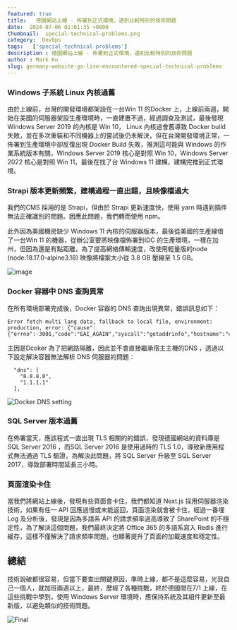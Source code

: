 ```yaml
---
featured: true
title:   德國網站上線 - 佈署到正式環境，遇到比較特別的技術問題
date:  2024-07-06 01:01:35 +0800
thumbnail:  special-technical-problems.png
category:  DevOps  
tags:   ['special-technical-problems']
description : 德國網站上線 - 佈署到正式環境，遇到比較特別的技術問題
author : Mark Ku
slug: germany-website-go-live-encountered-special-technical-problems
---
```

### Windows 子系統 Linux 內核過舊
由於上線前，台灣的開發環境都架設在一台Win 11 的Docker 上，上線前兩週，開始在美國的伺服器架設生產環境時，一直建置不過，經過調查及測試，最後發現 Windows Server 2019 的內核是 Win 10， Linux 內核過會舊導致 Docker build 失敗，並在多次重裝和不同機器上的嘗試後仍未解決，但在台灣開發環境正常，一佈署到生產環境中卻反復出現 Docker Build 失敗，推測這可能與 Windows 的作業系統版本有關，Windows Server 2019 核心是對照 Win 10，Windows Server 2022 核心是對照 Win 11，最後在找了台 Windows 11 建構，建構完推到正式環境。

### Strapi 版本更新頻繁，建構過程一直出錯，且映像檔過大
我們的CMS 採用的是 Strapi，但由於 Strapi 更新速度快，使用 yarn 時遇到插件無法正確識別的問題。因應此問題，我們轉而使用 npm。  

此外因為美國機房缺少 Windows 11 內核的伺服器版本，最後從美國的生產線借了一台Win 11 的機器，從辦公室要將映像檔佈署到IDC 的生產環境，一樣在加州，但因為還是有點距離，為了提高網絡傳輸速度，改使用輕量版的node (node:18.17.0-alpine3.18) 映像將檔案大小從 3.8 GB 壓縮至 1.5 GB。  

![image](after-image-resize.png)

### Docker 容器中 DNS 查詢異常
在所有環境部署完成後，Docker 容器的 DNS 查詢出現異常，錯誤訊息如下：

```
Error fetch multi lang data, fallback to local file, environment: production, error: {"cause":{"errno":-3001,"code":"EAI_AGAIN","syscall":"getaddrinfo","hostname":"e645f404c07e0ac86.ibuypower.com"}}
```

主因是Dcoker 為了把網路隔離，因此並不會直接繼承宿主主機的DNS ，透過以下設定解決容器無法解析 DNS 伺服器的問題：
```
  "dns": [
    "8.8.8.8",
    "1.1.1.1"
  ],
```

![Docker DNS setting](docker-dns-setting.png)

### SQL Server 版本過舊
在佈署當天，應該程式一直出現 TLS 相關的的錯誤，發現德國網站的資料庫是 SQL Server 2016 ，而SQL Server 2016 是使用過時的 TLS 1.0，導致新應用程式無法通過 TLS 驗證，為解決此問題，將 SQL Server 升級至 SQL Server 2017，導致部署時間延長三小時。

### 頁面渲染卡住
當我們將網站上線後，發現有些頁面會卡住，我們都知道 Next.js 採用伺服器渲染技術，如果有任一 API 回應過慢或未能返回，頁面渲染就會被卡住，經過一番埋Log 及分析後，發現是因為多語系 API 的請求頻率過高導致了 SharePoint 的不穩定性，為了解決這個問題，我們最終決定將 Office 365 的多語系寫入 Redis 進行緩存，這樣不僅解決了請求頻率問題，也顯著提升了頁面的加載速度和穩定性。

## 總結
技術說破都很容易，但當下要查出關鍵原因，準時上線，都不是這麼容易，光我自己一個人，就加班兩週以上，最終，歷經了各種挑戰，終於德國間在7/1 上線，在這些挑戰中學到，使用 Windows Server 環境時，應保持系統及其組件更新至最新版，以避免類似的技術問題。

![Final](screenshot.png)
